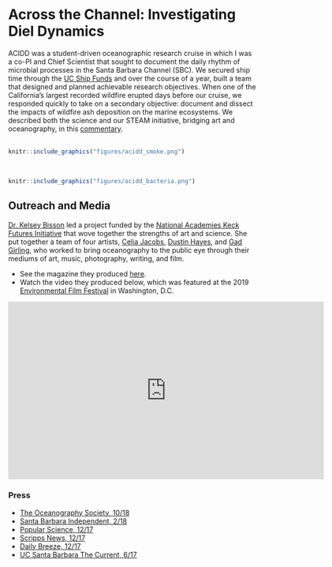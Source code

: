 # Across the Channel: Investigating Diel Dynamics

ACIDD was a student-driven oceanographic research cruise in which I was a co-PI and Chief Scientist that sought to document the daily rhythm of microbial processes in the Santa Barbara Channel (SBC). We secured ship time through the [UC Ship Funds](https://scripps.ucsd.edu/ships/uc-ship-funds-program) and over the course of a year, built a team that designed and planned achievable research objectives. When one of the California's largest recorded wildfire erupted days before our cruise, we responded quickly to take on a secondary objective: document and dissect the impacts of wildfire ash deposition on the marine ecosystems. We described both the science and our STEAM initiative, bridging art and oceanography, in this [commentary](https://tos.org/oceanography/article/california-wildfire-burns-boundaries-between-science-and-art).
\
\
```r
knitr::include_graphics("figures/acidd_smoke.png")
```
\
```r
knitr::include_graphics("figures/acidd_bacteria.png")
```

## Outreach and Media

[Dr. Kelsey Bisson](https://scholar.google.com/citations?user=8FrNCE0AAAAJ&hl=en) led a project funded by the [National Academies Keck Futures Initiative](http://www.nasonline.org/programs/keck-futures-initiative/) that wove together the strengths of art and science. She put together a team of four artists, [Celia Jacobs](http://www.celiaj.com), [Dustin Hayes](http://lvl3official.com/walter-etc/), and [Gad Girling](https://gadgirling.myportfolio.com/projects), who worked to bring oceanography to the public eye through their mediums of art, music, photography, writing, and film. 
 
- See the magazine they produced [here](https://issuu.com/migrationsmag/docs/finalmigrationszinepages).
- Watch the video they produced below, which was featured at the 2019 [Environmental Film Festival](https://dceff.org/film/aquatic-cathartic/) in Washington, D.C.

<center><iframe src="https://player.vimeo.com/video/281882446" width="640" height="360" frameborder="0" allow="autoplay; fullscreen" allowfullscreen></iframe></center>

### Press

- [The Oceanography Society, 10/18](https://tos.org/pdfs/ocean_news_15.pdf)
- [Santa Barbara Independent, 2/18](https://www.independent.com/2018/02/12/thomas-fire-ash-sampled-santa-barbara-channel/)
- [Popular Science, 12/17](https://www.popsci.com/how-wildfire-impacts-ocean/?con=TrueAnthem&dom=fb&lnk=TA&src=SOC&utm_campaign&utm_content=5a3415d704d30137c1128bfb&utm_medium&utm_source)
- [Scripps News, 12/17](https://scripps.ucsd.edu/news/field-night-shift-santa-barbara-channel)
- [Daily Breeze, 12/17](https://www.dailybreeze.com/2017/12/26/are-southern-california-wildfires-a-threat-to-local-marine-life-a-new-study-aims-to-find-out/)
- [UC Santa Barbara The Current, 6/17](https://www.news.ucsb.edu/2017/018029/tuning-channel)





